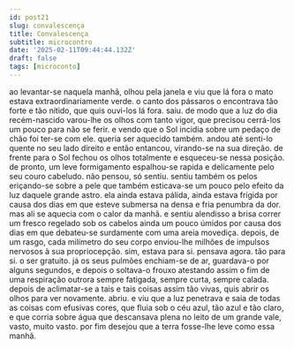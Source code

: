 ```yaml
---
id: post21
slug: convalescença
title: Convalescença
subtitle: microcontro
date: '2025-02-11T09:44:44.132Z'
draft: false
tags: [microconto]
---
```

ao levantar-se naquela manhã, olhou pela janela e viu que lá fora o mato estava 
extraordinariamente verde. o canto dos pássaros o encontrava tão forte e tão nítido,
que quis ouvi-los lá fora. saiu. de modo que a luz do dia recém-nascido 
varou-lhe os olhos com tanto vigor,
que precisou cerrá-los um pouco para não se ferir. e vendo que o Sol incidia sobre
um pedaço de chão foi ter-se com ele. queria ser aquecido também.
andou até senti-lo quente no seu lado direito e então entancou, virando-se na sua direção. 
de frente para o Sol fechou os olhos totalmente e esqueceu-se nessa posição. 
de pronto, um leve formigamento espalhou-se rapida e delicamente 
pelo seu couro cabeludo. não pensou, só sentiu. sentiu também
os pelos eriçando-se sobre a pele que também esticava-se um pouco pelo efeito da luz
daquele grande astro. 
ela ainda estava pálida, ainda estava frígida por causa dos dias em que esteve submersa
na densa e fria penumbra da dor. mas ali se aquecia 
com o calor da manhã. e sentiu alendisso a brisa correr um fresco 
regelado sob os cabelos ainda um pouco úmidos por causa dos dias
em que debateu-se surdamente com uma areia movediça. depois, de um rasgo, cada 
milímetro do seu corpo enviou-lhe milhões de impulsos nervosos à sua propriocepção. 
sim, estava para si. pensava agora. tão para si. o ser gratuito. 
já os seus pulmões enchiam-se de ar, guardava-o por alguns 
segundos, e depois o soltava-o frouxo atestando assim
o fim de uma respiração outrora sempre fatigada, sempre curta, sempre calada.
depois de aclimatar-se a tais e tais coisas assim tão vivas, 
quis abrir os olhos para ver novamente. abriu.
e viu que a luz penetrava e saia de todas as coisas com efusivas cores,
que fluia sob o céu azul, tão azul e tão claro,
e que corria sobre água que descansava plena no leito 
de um grande vale, vasto, muito vasto.
por fim desejou que a terra fosse-lhe leve como essa manhã.
